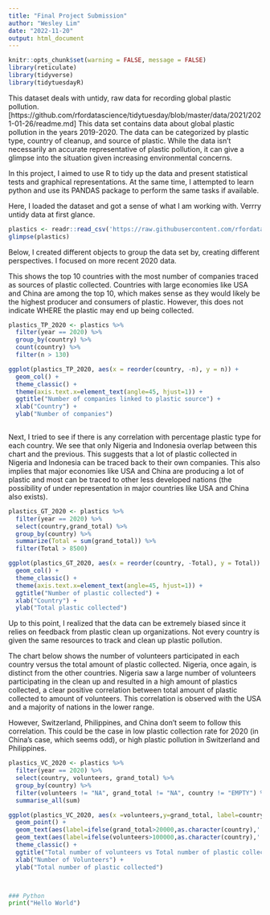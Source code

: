 ```yaml
---
title: "Final Project Submission"
author: "Wesley Lim"
date: "2022-11-20"
output: html_document
---
```

```r
knitr::opts_chunk$set(warning = FALSE, message = FALSE)
library(reticulate)
library(tidyverse)
library(tidytuesdayR)
```

This dataset deals with untidy, raw data for recording global plastic pollution. [https://github.com/rfordatascience/tidytuesday/blob/master/data/2021/2021-01-26/readme.md]
This data set contains data about global plastic pollution in the years 2019-2020. The data can be categorized by plastic type, country of cleanup, and source of plastic. While the data isn't necessarily an accurate representative of plastic pollution, it can give a glimpse into the situation given increasing environmental concerns.

In this project, I aimed to use R to tidy up the data and present statistical tests and graphical representations. At the same time, I attempted to learn python and use its PANDAS package to perform the same tasks if available.

Here, I loaded the dataset and got a sense of what I am working with. Verrry untidy data at first glance.

```r
plastics <- readr::read_csv('https://raw.githubusercontent.com/rfordatascience/tidytuesday/master/data/2021/2021-01-26/plastics.csv')
glimpse(plastics)
```

Below, I created different objects to group the data set by, creating different perspectives. I focused on more recent 2020 data.

This shows the top 10 countries with the most number of companies traced as sources of plastic collected. Countries with large economies like USA and China are among the top 10, which makes sense as they would likely be the highest producer and consumers of plastic. However, this does not indicate WHERE the plastic may end up being collected.
```r

plastics_TP_2020 <- plastics %>%
  filter(year == 2020) %>%
  group_by(country) %>%
  count(country) %>%
  filter(n > 130)

ggplot(plastics_TP_2020, aes(x = reorder(country, -n), y = n)) +
  geom_col() +
  theme_classic() +
  theme(axis.text.x=element_text(angle=45, hjust=1)) +
  ggtitle("Number of companies linked to plastic source") +
  xlab("Country") +
  ylab("Number of companies")
  

```

Next, I tried to see if there is any correlation with percentage plastic type for each country. We see that only Nigeria and Indonesia overlap between this chart and the previous. This suggests that a lot of plastic collected in Nigeria and Indonesia can be traced back to their own companies. This also implies that major economies like USA and China are producing a lot of plastic and most can be traced to other less developed nations (the possibility of under representation in major countries like USA and China also exists). 
```r
plastics_GT_2020 <- plastics %>%
  filter(year == 2020) %>%
  select(country,grand_total) %>%
  group_by(country) %>%
  summarize(Total = sum(grand_total)) %>%
  filter(Total > 8500)

ggplot(plastics_GT_2020, aes(x = reorder(country, -Total), y = Total)) +
  geom_col() +
  theme_classic() +
  theme(axis.text.x=element_text(angle=45, hjust=1)) +
  ggtitle("Number of plastic collected") +
  xlab("Country") +
  ylab("Total plastic collected")


```



Up to this point, I realized that the data can be extremely biased since it relies on feedback from plastic clean up organizations. Not every country is given the same resources to track and clean up plastic pollution. 

The chart below shows the number of volunteers participated in each country versus the total amount of plastic collected. Nigeria, once again, is distinct from the other countries. Nigeria saw a large number of volunteers participating in the clean up and resulted in a high amount of plastics collected, a clear positive correlation between total amount of plastic collected to amount of volunteers. This correlation is observed with the USA and a majority of nations in the lower range.

However, Switzerland, Philippines, and China don't seem to follow this correlation. This could be the case in low plastic collection rate for 2020 (in China's case, which seems odd), or high plastic pollution in Switzerland and Philippines.
```r
plastics_VC_2020 <- plastics %>%
  filter(year == 2020) %>%
  select(country, volunteers, grand_total) %>%
  group_by(country) %>%
  filter(volunteers != "NA", grand_total != "NA", country != "EMPTY") %>%
  summarise_all(sum)

ggplot(plastics_VC_2020, aes(x =volunteers,y=grand_total, label=country)) +
  geom_point() +
  geom_text(aes(label=ifelse(grand_total>20000,as.character(country),'')),size = 3.5, vjust = 1.5) +
  geom_text(aes(label=ifelse(volunteers>100000,as.character(country),'')),size = 3.5, vjust = 1.5) +
  theme_classic() +
  ggtitle("Total number of volunteers vs Total number of plastic collected") +
  xlab("Number of Volunteers") +
  ylab("Total number of plastic collected")




```


```python
### Python
print("Hello World")

```
